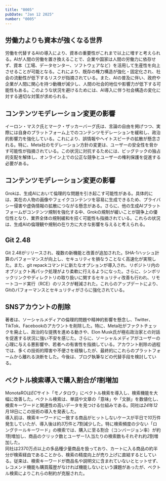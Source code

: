 ```yaml
---
title: "0005"
pubDate: "Jan 12 2025"
number: "0005"
---
```



## 労働力よりも資本が強くなる世界

労働を代替するAIの導入により、資本の重要性がこれまで以上に増すと考えられる。AIが人間の労働を置き換えることで、企業や国家は人間の労働力に依存せず、資本（工場、データセンター、ソフトウェアなど）を活用して生産性を向上させることが可能となる。これにより、既存の権力構造が強化・固定化され、社会の流動性が低下するリスクが指摘されている。また、AIの普及に伴い、政府や企業が人間に関心を持つ動機が減少し、人間の社会的地位や影響力が低下する可能性もある。このような状況を避けるためには、AI導入に伴う社会構造の変化に対する適切な対策が求められる。

<QuoteLink
  link="https://www.lesswrong.com/posts/KFFaKu27FNugCHFmh/by-default-capital-will-matter-more-than-ever-after-agi"
  text="By default, capital will matter more than ever after AGI"
  site="LESS WRONG"
/>

## コンテンツモデレーション変更の影響

イーロン・マスク氏とマーク・ザッカーバーグ氏は、言論の自由を掲げつつ、実際には自身のプラットフォーム上でのコンテンツモデレーションを緩和し、政治的影響力を強化している。これにより、誤情報やヘイトスピーチの拡散が懸念される。特に、Meta社のモデレーション方針の変更は、ユーザーの安全性を脅かす可能性が指摘されている。この状況に対抗するためには、ビッグテックの独占的支配を解体し、オンライン上での公正な競争とユーザーの権利保護を促進する必要がある。

<QuoteLink
  link="https://p2ptk.org/freedom-of-speech/5158"
  text="マスクとザッカーバーグ：操作される「言論の自由」"
  site="P2PTK"
/>

## コンテンツモデレーション変更の影響

Grokは、生成AIにおいて倫理的な問題を引き起こす可能性がある。具体的には、実在の人物の画像やフェイクコンテンツを容易に生成できるため、プライバシー侵害や虚偽情報の拡散につながる懸念がある。さらに、他の生成AIプラットフォームがコンテンツ規制を強化する中、Grokの規制が緩いことが競争上の優位性となり、業界全体の規制緩和を招く可能性も指摘されている。これらの状況は、生成AIの倫理観や規制の在り方に大きな影響を与えると考えられる。

<QuoteLink
  link="https://p2ptk.org/freedom-of-speech/5158"
  text="マスクとザッカーバーグ：操作される「言論の自由」"
  site="P2PTK"
/>

## Git 2.48

Git 2.48がリリースされ、複数の新機能と改善が追加された。SHA-1ハッシュ計算のパフォーマンスが向上し、セキュリティを損なうことなく高速化が実現した。また、git repackコマンドに新たなオプションが導入され、リポジトリ内のオブジェクト再パック処理がより柔軟に行えるようになった。さらに、シンボリックリンクやディレクトリの取り扱いに関するセキュリティ改善も行われ、リモートコード実行（RCE）のリスクが軽減された。これらのアップデートにより、Gitのパフォーマンスとセキュリティがさらに強化されている。

<QuoteLink
  link="https://github.blog/open-source/git/highlights-from-git-2-48/"
  text="Highlights from Git 2.48"
  site="GitHub Blog"
/>

## SNSアカウントの削除

著者は、ソーシャルメディアの倫理的問題や精神的影響を懸念し、Twitter、TikTok、Facebookのアカウントを削除した。特に、Meta社がファクトチェックを廃止し、政治的な提携を進める動きや、Elon Musk氏が極右政治家との対話を促進する状況に強い不安を感じた。さらに、ソーシャルメディアがユーザーの心理に与える悪影響や、若者への有害性を指摘している。アカウント削除の過程では、多くの技術的障害や不便さを経験したが、最終的にこれらのプラットフォームから離れる決断をした。今後は、ブログ執筆などの代替手段を検討している。

<QuoteLink
  link="https://asylumsquare.com/backstage/2025-01-12/why-i-deleted-my-social-media-accounts"
  text="Why I deleted my social media accounts (and why you should too)"
  site="asylumsquare.com"
/>

## ベクトル検索導入で購入割合が*1*割増加

MonotaROは*EC*サイト「モノタロウ」にベクトル検索を導入し、検索機能を大幅に改善した。ベクトル検索は、単語や文章の「意味」や「文脈」を数値化し、検索キーワードと関連性の高いデータを見つける仕組みである。同社は*24*年*12*月*18*日にこの技術の導入を発表した。  
導入前は、検索キーワードに一致する商品がヒットしないケースが平日で*10*万件発生していたが、導入後は約*3*万件と*7*割減少した。特に検索頻度の少ない「ロングテールキーワード」の検索では、購入に至る割合（コンバージョン率）が約*1*割増加し、商品のクリック数とユーザー*1*人当たりの検索数もそれぞれ約*2*割増加した。  
同社は2370万点以上の多品種少量商品を扱っており、カートに入る商品の約半分が検索経由であることから、検索の精度向上が売り上げに直結するとしている。従来は、検索キーワードが商品名や説明文に含まれていないとヒットせず、レコメンド機能も購買履歴がなければ機能しないという課題があったが、ベクトル検索によりこれらの制約が克服された。

<QuoteLink
  link="https://xtech.nikkei.com/atcl/nxt/column/18/00001/10113/"
  text="工具通販「モノタロウ」がベクトル検索導入、購入割合が1割増加"
  site="日経クロステック"
/>

